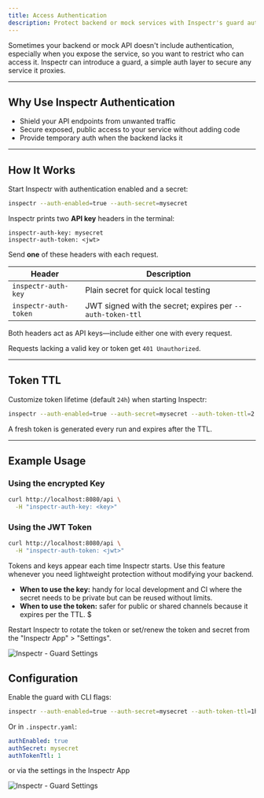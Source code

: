 ```yaml
---
title: Access Authentication
description: Protect backend or mock services with Inspectr's guard authentication
---
```



[//]: # '# Access Authentication'

Sometimes your backend or mock API doesn't include authentication, especially when you expose the service, so you want to restrict who can access it. Inspectr can introduce a guard, a simple auth layer to secure any service it proxies.

---

## Why Use Inspectr Authentication

<FlowIngress client:only="react" />

- Shield your API endpoints from unwanted traffic
- Secure exposed, public access to your service without adding code
- Provide temporary auth when the backend lacks it

---

## How It Works

Start Inspectr with authentication enabled and a secret:

```bash
inspectr --auth-enabled=true --auth-secret=mysecret
```

Inspectr prints two **API key** headers in the terminal:

```
inspectr-auth-key: mysecret
inspectr-auth-token: <jwt>
```

Send **one** of these headers with each request.

| Header                | Description                                                |
| --------------------- | ---------------------------------------------------------- |
| `inspectr-auth-key`   | Plain secret for quick local testing                       |
| `inspectr-auth-token` | JWT signed with the secret; expires per `--auth-token-ttl` |

Both headers act as API keys—include either one with every request.

Requests lacking a valid key or token get `401 Unauthorized`.

---

## Token TTL

Customize token lifetime (default `24h`) when starting Inspectr:

```bash
inspectr --auth-enabled=true --auth-secret=mysecret --auth-token-ttl=2
```

A fresh token is generated every run and expires after the TTL.

---

## Example Usage

### Using the encrypted Key

```bash
curl http://localhost:8080/api \
  -H "inspectr-auth-key: <key>"
```

### Using the JWT Token

```bash
curl http://localhost:8080/api \
  -H "inspectr-auth-token: <jwt>"
```

Tokens and keys appear each time Inspectr starts. Use this feature whenever you need lightweight protection without modifying your backend.

- **When to use the key:** handy for local development and CI where the secret needs to be private but can be reused without limits.
- **When to use the token:** safer for public or shared channels because it expires per the TTL. $

Restart Inspectr to rotate the token or set/renew the token and secret from the "Inspectr App" > "Settings".

<Image src={inspectrGuardMenu} alt="Inspectr - Guard Settings" />

## Configuration

Enable the guard with CLI flags:

```bash
inspectr --auth-enabled=true --auth-secret=mysecret --auth-token-ttl=1h
```

Or in `.inspectr.yaml`:

```yaml
authEnabled: true
authSecret: mysecret
authTokenTtl: 1
```

or via the settings in the Inspectr App

<Image src={inspectrGuardMenu} alt="Inspectr - Guard Settings" />
